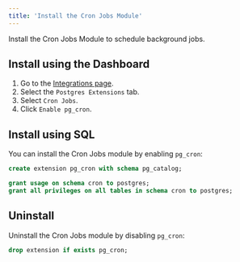 ```yaml
---
title: 'Install the Cron Jobs Module'
---
```


Install the Cron Jobs Module to schedule background jobs.

## Install using the Dashboard

1. Go to the [Integrations page](/dashboard/project/_/integrations).
1. Select the `Postgres Extensions` tab.
1. Select `Cron Jobs`.
1. Click `Enable pg_cron`.

## Install using SQL

You can install the Cron Jobs module by enabling `pg_cron`:

```sql
create extension pg_cron with schema pg_catalog;

grant usage on schema cron to postgres;
grant all privileges on all tables in schema cron to postgres;
```

## Uninstall

Uninstall the Cron Jobs module by disabling `pg_cron`:

```sql
drop extension if exists pg_cron;
```
